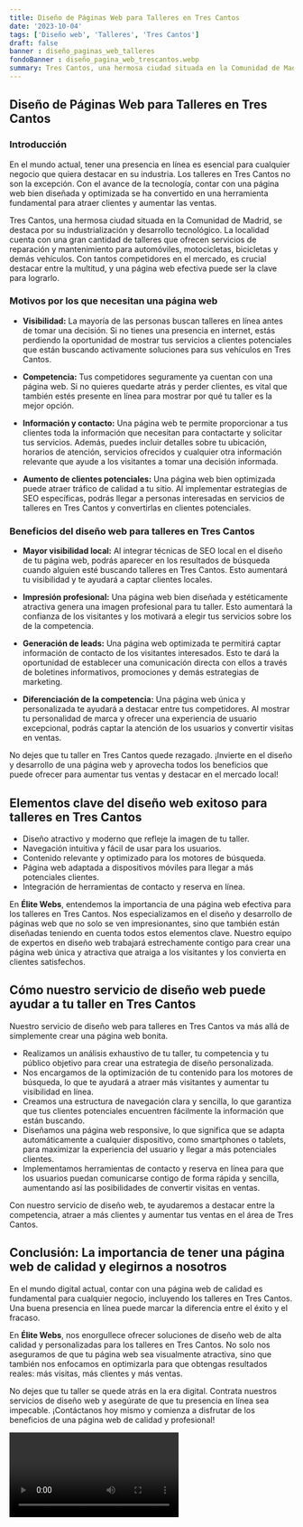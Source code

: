 ```yaml
---
title: Diseño de Páginas Web para Talleres en Tres Cantos
date: '2023-10-04'
tags: ['Diseño web', 'Talleres', 'Tres Cantos']
draft: false
banner : diseño_paginas_web_talleres
fondoBanner : diseño_pagina_web_trescantos.webp
summary: Tres Cantos, una hermosa ciudad situada en la Comunidad de Madrid, se destaca por su industrialización y desarrollo tecnológico. La localidad cuenta con una gran cantidad de talleres que ofrecen servicios de reparación y mantenimiento para automóviles, motocicletas, bicicletas y demás vehículos. Con tantos competidores en el mercado, es crucial destacar entre la multitud, y una página web efectiva puede ser la clave para lograrlo.
---
```


## Diseño de Páginas Web para Talleres en Tres Cantos

### Introducción
En el mundo actual, tener una presencia en línea es esencial para cualquier negocio que quiera destacar en su industria. Los talleres en Tres Cantos no son la excepción. Con el avance de la tecnología, contar con una página web bien diseñada y optimizada se ha convertido en una herramienta fundamental para atraer clientes y aumentar las ventas.

Tres Cantos, una hermosa ciudad situada en la Comunidad de Madrid, se destaca por su industrialización y desarrollo tecnológico. La localidad cuenta con una gran cantidad de talleres que ofrecen servicios de reparación y mantenimiento para automóviles, motocicletas, bicicletas y demás vehículos. Con tantos competidores en el mercado, es crucial destacar entre la multitud, y una página web efectiva puede ser la clave para lograrlo.

### Motivos por los que necesitan una página web

- **Visibilidad:**
La mayoría de las personas buscan talleres en línea antes de tomar una decisión. Si no tienes una presencia en internet, estás perdiendo la oportunidad de mostrar tus servicios a clientes potenciales que están buscando activamente soluciones para sus vehículos en Tres Cantos.

- **Competencia:**
Tus competidores seguramente ya cuentan con una página web. Si no quieres quedarte atrás y perder clientes, es vital que también estés presente en línea para mostrar por qué tu taller es la mejor opción.

- **Información y contacto:**
Una página web te permite proporcionar a tus clientes toda la información que necesitan para contactarte y solicitar tus servicios. Además, puedes incluir detalles sobre tu ubicación, horarios de atención, servicios ofrecidos y cualquier otra información relevante que ayude a los visitantes a tomar una decisión informada.

- **Aumento de clientes potenciales:**
Una página web bien optimizada puede atraer tráfico de calidad a tu sitio. Al implementar estrategias de SEO específicas, podrás llegar a personas interesadas en servicios de talleres en Tres Cantos y convertirlas en clientes potenciales.

### Beneficios del diseño web para talleres en Tres Cantos

- **Mayor visibilidad local:**
Al integrar técnicas de SEO local en el diseño de tu página web, podrás aparecer en los resultados de búsqueda cuando alguien esté buscando talleres en Tres Cantos. Esto aumentará tu visibilidad y te ayudará a captar clientes locales.

- **Impresión profesional:**
Una página web bien diseñada y estéticamente atractiva genera una imagen profesional para tu taller. Esto aumentará la confianza de los visitantes y los motivará a elegir tus servicios sobre los de la competencia.

- **Generación de leads:**
Una página web optimizada te permitirá captar información de contacto de los visitantes interesados. Esto te dará la oportunidad de establecer una comunicación directa con ellos a través de boletines informativos, promociones y demás estrategias de marketing.

- **Diferenciación de la competencia:**
Una página web única y personalizada te ayudará a destacar entre tus competidores. Al mostrar tu personalidad de marca y ofrecer una experiencia de usuario excepcional, podrás captar la atención de los usuarios y convertir visitas en ventas.

No dejes que tu taller en Tres Cantos quede rezagado. ¡Invierte en el diseño y desarrollo de una página web y aprovecha todos los beneficios que puede ofrecer para aumentar tus ventas y destacar en el mercado local!

<GifSeo />

<Cta />

## Elementos clave del diseño web exitoso para talleres en Tres Cantos

- Diseño atractivo y moderno que refleje la imagen de tu taller.
- Navegación intuitiva y fácil de usar para los usuarios.
- Contenido relevante y optimizado para los motores de búsqueda.
- Página web adaptada a dispositivos móviles para llegar a más potenciales clientes.
- Integración de herramientas de contacto y reserva en línea.

En **Élite Webs**, entendemos la importancia de una página web efectiva para los talleres en Tres Cantos. Nos especializamos en el diseño y desarrollo de páginas web que no solo se ven impresionantes, sino que también están diseñadas teniendo en cuenta todos estos elementos clave. Nuestro equipo de expertos en diseño web trabajará estrechamente contigo para crear una página web única y atractiva que atraiga a los visitantes y los convierta en clientes satisfechos.

## Cómo nuestro servicio de diseño web puede ayudar a tu taller en Tres Cantos
Nuestro servicio de diseño web para talleres en Tres Cantos va más allá de simplemente crear una página web bonita. 

- Realizamos un análisis exhaustivo de tu taller, tu competencia y tu público objetivo para crear una estrategia de diseño personalizada.
- Nos encargamos de la optimización de tu contenido para los motores de búsqueda, lo que te ayudará a atraer más visitantes y aumentar tu visibilidad en línea.
- Creamos una estructura de navegación clara y sencilla, lo que garantiza que tus clientes potenciales encuentren fácilmente la información que están buscando.
- Diseñamos una página web responsive, lo que significa que se adapta automáticamente a cualquier dispositivo, como smartphones o tablets, para maximizar la experiencia del usuario y llegar a más potenciales clientes.
- Implementamos herramientas de contacto y reserva en línea para que los usuarios puedan comunicarse contigo de forma rápida y sencilla, aumentando así las posibilidades de convertir visitas en ventas.

Con nuestro servicio de diseño web, te ayudaremos a destacar entre la competencia, atraer a más clientes y aumentar tus ventas en el área de Tres Cantos. 

## Conclusión: La importancia de tener una página web de calidad y elegirnos a nosotros
En el mundo digital actual, contar con una página web de calidad es fundamental para cualquier negocio, incluyendo los talleres en Tres Cantos. Una buena presencia en línea puede marcar la diferencia entre el éxito y el fracaso. 

En **Élite Webs**, nos enorgullece ofrecer soluciones de diseño web de alta calidad y personalizadas para los talleres en Tres Cantos. No solo nos aseguramos de que tu página web sea visualmente atractiva, sino que también nos enfocamos en optimizarla para que obtengas resultados reales: más visitas, más clientes y más ventas.

No dejes que tu taller se quede atrás en la era digital. Contrata nuestros servicios de diseño web y asegúrate de que tu presencia en línea sea impecable. ¡Contáctanos hoy mismo y comienza a disfrutar de los beneficios de una página web de calidad y profesional!

<Video />

<CtaBot job='Talleres' city='Tres Cantos'/>

<Gmaps query='Tres Cantos+españa+maps' />